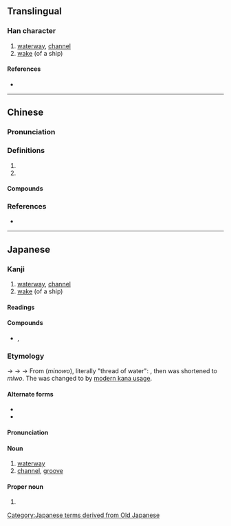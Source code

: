 {{character info/new}}
==Translingual==

===Han character===
{{Han char|rn=85|rad=水|as=13|sn=16|four=31137|canj=EMBI,XEMBI|ids=⿰氵零}}

# [[waterway]], [[channel]]
# [[wake]] (of a ship)

====References====
* {{Han ref|kx=0653.110|dkj=18398|dj=1063.110|hdz=31754.120|uh=6FAA|ud=28586|bh=E9FB|bd=59899}}

----

==Chinese==
{{zh-forms}}

===Pronunciation===
{{zh-pron
|m=líng
|c=ling4
|mc=y
|oc=y
|cat=
}}

===Definitions===
{{zh-hanzi}}

# {{n-g|The name of a body of water.}} <!--is this the 澪渠 below?-->
# {{zh-alt-form|泠}}

====Compounds====
{{zh-der|澪渠}}

===References===
* {{R:twedu|C06468}}

----

==Japanese==

===Kanji===
{{ja-kanji|grade=|rs=水13}}
# [[waterway]], [[channel]]
# [[wake]] (of a ship)

====Readings====
{{ja-readings
|goon=りょう<りやう
|kanon=れい
|kun=みお-<みを-
|nanori=みほ, みよ
}}

====Compounds====
* {{ja-r|澪%標|れい%ひょう}}, {{ja-r|澪%標|みお%つくし|[[perch]], [[mark]]s in a [[water]] [[channel]]}}

===Etymology===
{{IPAchar|/mi<sub>1</sub>nowo/}} → {{IPAchar|/mi-wo/}} → {{IPAchar|/miwo/}} → {{IPAchar|/mio/}}
{{ja-kanjitab|みお|yomi=k}}
From {{inh|ja|ojp|sort=みお|水の緒}} (''minowo''), literally "thread of water": {{ja-compound|水|み|の|の|緒|を|rom3=wo|t1=[[water]]|pos2=possessive particle|t3=[[string]], [[thread]]|nocat=1}}, then was shortened to ''miwo''. The {{ja-l|を}} was changed to {{ja-l|お}} by [[w:Modern kana usage|modern kana usage]].

====Alternate forms====
* {{ja-l|水脈}}
* {{ja-l|水尾}}

====Pronunciation====
{{ja-pron|みお|yomi=kun}}

====Noun====
{{ja-noun|みお|hhira=みを}}
# [[waterway]]
# [[channel]], [[groove]]

====Proper noun====
{{ja-pos|proper noun|みお}}
# {{given name|female|lang=ja}}

[[Category:Japanese terms derived from Old Japanese]]